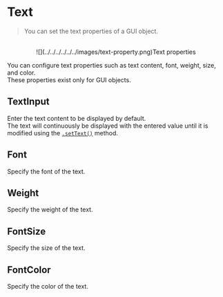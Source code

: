 
# Text

> You can set the text properties of a GUI object.

<center>
<br/>
![](../../../../../../images/text-property.png)Text properties
<br/>
</center>

You can configure text properties such as text content, font, weight, size, and color.  
These properties exist only for GUI objects.

## TextInput

Enter the text content to be displayed by default.  
The text will continuously be displayed with the entered value until it is modified using the [`.setText()`](../../../../script/api/sprite#settext) method.

## Font

Specify the font of the text.

## Weight

Specify the weight of the text.

## FontSize

Specify the size of the text.

## FontColor

Specify the color of the text.
